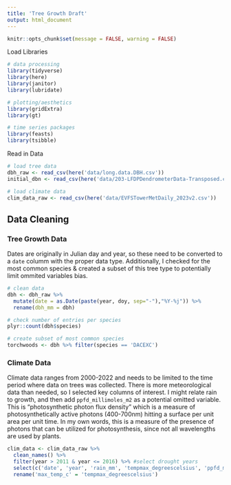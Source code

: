 ```yaml
---
title: 'Tree Growth Draft'
output: html_document
---
```


```r
knitr::opts_chunk$set(message = FALSE, warning = FALSE)
```
 
Load Libraries
```r
# data processing
library(tidyverse)
library(here)
library(janitor)
library(lubridate)

# plotting/aesthetics
library(gridExtra)
library(gt)

# time series packages
library(feasts)
library(tsibble)
```

Read in Data
```r
# load tree data
dbh_raw <- read_csv(here('data/long.data.DBH.csv'))
initial_dbn <- read_csv(here('data/203-LFDPDendrometerData-Transposed.csv'))

# load climate data
clim_data_raw <- read_csv(here('data/EVFSTowerMetDaily_2023v2.csv'))
```

## Data Cleaning

### Tree Growth Data
Dates are originally in Julian day and year, so these need to be converted to a `date` columm with the proper data type. Additionally, I checked for the most common species & created a subset of this tree type to potentially limit ommited variables bias.

```r
# clean data
dbh <- dbh_raw %>%
  mutate(date = as.Date(paste(year, doy, sep="-"),"%Y-%j")) %>% 
  rename(dbh_mm = dbh)

# check number of entries per species
plyr::count(dbh$species)

# create subset of most common species
torchwoods <- dbh %>% filter(species == 'DACEXC')
```

### Climate Data
Climate data ranges from 2000-2022 and needs to be limited to the time period where data on trees was collected. There is more meteorological data than needed, so I selected key columns of interest. I might relate rain to growth, and then add `ppfd_millimoles_m2` as a potential omitted variable. This is "photosynthetic photon flux density" which is a measure of photosynthetically active photons (400-700nm) hitting a surface per unit area per unit time. In my own words, this is a measure of the presence of photons that can be utilized for photosynthesis, since not all wavelengths are used by plants.

```r
clim_data <- clim_data_raw %>% 
  clean_names() %>% 
  filter(year > 2011 & year <= 2016) %>% #select drought years
  select(c('date', 'year', 'rain_mm', 'tempmax_degreescelsius', 'ppfd_millimoles_m2')) %>% 
  rename('max_temp_c' = 'tempmax_degreescelsius')
  
```

